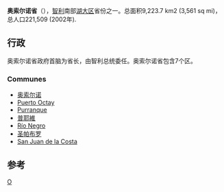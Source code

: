 {{noteTA
|1=zh-hans:奥索尔诺; zh-tw:奧索諾;
}}
{{Infobox settlement
<!-- See Template:Infobox settlement for additional fields and descriptions -->
| name                    = Osorno Province
| official_name           = 
| native_name             = Provincia de Osorno
| native_name_lang        = es
| settlement_type         = [[智利省份|省]]
| image_skyline           =
| image_caption           =
| nickname                =
| motto                   =
| image_seal              = Logotipo de la Gobernación de Osorno.svg
| image_map               = Provincia de Osorno.svg
| mapsize                 = 175px
| map_alt                 = Location in the Los Lagos Region
| map_caption             = Location in the Los Lagos Region
| pushpin_map             = Chile 
| pushpin_map_alt         = Location in Chile
| pushpin_mapsize         = 175<!--omit "px"-->
| pushpin_map_caption     = Location in Chile
| subdivision_type        = 国家
| subdivision_name        = [[智利|智利]]
| subdivision_type1       = 大区
| subdivision_name1       = [[湖大区|湖大区]]
| parts_type              = 县
| parts_style             = coll 
| parts                   = List of 7:
| p1                      = [[奥索尔诺|奥索尔诺]]
| p2                      = [[Puerto_Octay|Puerto Octay]]
| p3                      = [[Purranque,_Chile|Purranque]]
| p4                      = [[Puyehue,_Chile|Puyehue]]
| p5                      = [[Río_Negro,_Chile|Río Negro]]
| p6                      = [[San_Pablo,_Chile|San Pablo]]
| p7                      = [[San_Juan_de_la_Costa,_Chile|San Juan de la Costa]] 
| seat_type               = [[首府|首府]]
| seat                    = [[奥索尔诺|奥索尔诺]]
| government_footnotes   = 
| government_type        = 省
| leader_party           = 独立民主联盟（UDI）
| leader_title           = [[省长|省长]]
| leader_name            = Daniel Lilayu Vivanco
| unit_pref              = Metric
| area_footnotes         = <ref name="INE">[http://www.ine.cl/canales/chile_estadistico/censos_poblacion_vivienda/censo_pobl_vivi.php Instituto Nacional de Estadísticas]</ref>
| area_total_km2         = 9223.7
| area_rank              = 3
| elevation_footnotes     =
| elevation_m             =
| population_footnotes     = <ref name="INE"/>
| population_total       = 221496
| population_as_of       = 2012 census
| population_rank        = 2
| population_density_km2 = auto 
| postal_code_type        =
| postal_code             =
| population_blank1_title = 城市
| population_blank1       = 163,808
| population_blank2_title = 乡村
| population_blank2       = 57,701
| demographics_type1      = 性别
| demographics1_footnotes = <ref name="INE"/>
| demographics1_title1    = 男性
| demographics1_info1     = 110,048
| demographics1_title2    = 女性
| demographics1_info2     = 111,461
| timezone1              = [[Time_in_Chile|CLT]]
| utc_offset1            = -4
| timezone1_DST          = [[Time_in_Chile|CLT]]
| utc_offset1_DST        = -3
| area_code_type          =
| area_code              = 56 + 64
| website                 = [http://www.goberncationosorno.gov.cl/ Government of Osorno]
| footnotes               =
}}
'''奥索尔诺省'''（{{lang-es|Provincia de Osorno}}），[[智利|智利]]南部[[湖大区|湖大区]]省份之一。总面积9,223.7 km2 (3,561 sq mi)，总人口221,509 (2002年).

==行政==
奥索尔诺省政府首脑为省长，由智利总统委任。奥索尔诺省包含7个区。

===Communes===
{{Div col|cols=2}}
*[[奥索尔诺|奥索尔诺]]
*[[Puerto_Octay|Puerto Octay]]
*[[Purranque|Purranque]]
*[[普耶維|普耶維]]
*[[Río_Negro|Río Negro]]
*[[圣帕布罗|圣帕布罗]]
*[[San_Juan_de_la_Costa|San Juan de la Costa]]
{{Div col end}}

==参考==
{{refs}}

{{normdaten}}
[[Category:智利省份|O]]
{{chile-geo-stub}}